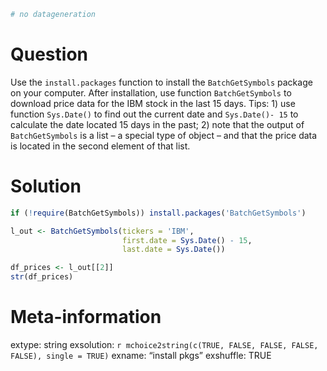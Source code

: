 ```r
# no datageneration
```

Question
========

Use the `install.packages` function to install the `BatchGetSymbols` package on your computer. After installation, use function `BatchGetSymbols` to download price data for the IBM stock in the last 15 days. Tips: 1) use function `Sys.Date()` to find out the current date and `Sys.Date()- 15` to calculate the date located 15 days in the past; 2) note that the output of `BatchGetSymbols` is a list -- a special type of object -- and that the price data is located in the second element of that list.



Solution
================


```r
if (!require(BatchGetSymbols)) install.packages('BatchGetSymbols')

l_out <- BatchGetSymbols(tickers = 'IBM',
                         first.date = Sys.Date() - 15,
                         last.date = Sys.Date())

df_prices <- l_out[[2]]
str(df_prices)
```


Meta-information
================
extype: string
exsolution: `r mchoice2string(c(TRUE, FALSE, FALSE, FALSE, FALSE), single = TRUE)`
exname: "install pkgs"
exshuffle: TRUE

